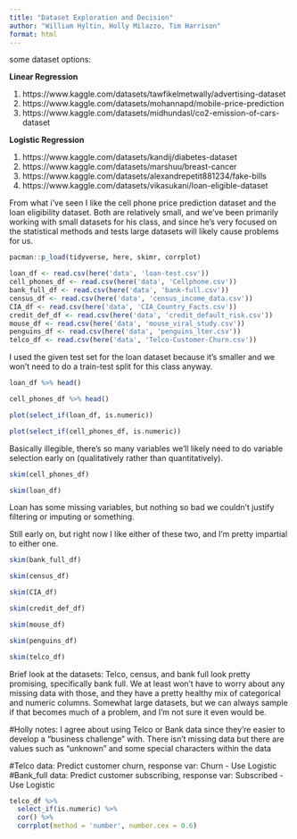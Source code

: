 ```yaml
---
title: "Dataset Exploration and Decision"
author: "William Hyltin, Holly Milazzo, Tim Harrison"
format: html
---
```


some dataset options:  

**Linear Regression**  

1. https://www.kaggle.com/datasets/tawfikelmetwally/advertising-dataset  
2. https://www.kaggle.com/datasets/mohannapd/mobile-price-prediction  
3. https://www.kaggle.com/datasets/midhundasl/co2-emission-of-cars-dataset  

**Logistic Regression**  
 
 1. https://www.kaggle.com/datasets/kandij/diabetes-dataset  
 2. https://www.kaggle.com/datasets/marshuu/breast-cancer  
 3. https://www.kaggle.com/datasets/alexandrepetit881234/fake-bills  
 4. https://www.kaggle.com/datasets/vikasukani/loan-eligible-dataset  
 

From what i've seen I like the cell phone price prediction dataset and the loan eligibility dataset. Both are relatively small, and we've been primarily working with small datasets for his class, and since he's very focused on the statistical methods and tests large datasets will likely cause problems for us.
 
```r
pacman::p_load(tidyverse, here, skimr, corrplot)
```
 
```r
loan_df <- read.csv(here('data', 'loan-test.csv'))
cell_phones_df <- read.csv(here('data', 'Cellphone.csv'))
bank_full_df <- read.csv(here('data', 'bank-full.csv'))
census_df <- read.csv(here('data', 'census_income_data.csv'))
CIA_df <- read.csv(here('data', 'CIA_Country_Facts.csv'))
credit_def_df <- read.csv(here('data', 'credit_default_risk.csv'))
mouse_df <- read.csv(here('data', 'mouse_viral_study.csv'))
penguins_df <- read.csv(here('data', 'penguins_lter.csv'))
telco_df <- read.csv(here('data', 'Telco-Customer-Churn.csv'))
```

I used the given test set for the loan dataset because it's smaller and we won't need to do a train-test split for this class anyway.

```r
loan_df %>% head()
```

```r
cell_phones_df %>% head()
```

```r
plot(select_if(loan_df, is.numeric))
```

```r
plot(select_if(cell_phones_df, is.numeric))
```

Basically illegible, there's so many variables we'll likely need to do variable selection early on (qualitatively rather than quantitatively).

```r
skim(cell_phones_df)
```

```r
skim(loan_df)
```

Loan has some missing variables, but nothing so bad we couldn't justify filtering or imputing or something.


Still early on, but right now I like either of these two, and I'm pretty impartial to either one.

```r
skim(bank_full_df)
```

```r
skim(census_df)
```

```r
skim(CIA_df)
```

```r
skim(credit_def_df)
```

```r
skim(mouse_df)
```

```r
skim(penguins_df)
```

```r
skim(telco_df)
```

Brief look at the datasets: Telco, census, and bank full look pretty promising, specifically bank full. We at least won't have to worry about any missing data with those, and they have a pretty healthy mix of categorical and numeric columns. Somewhat large datasets, but we can always sample if that becomes much of a problem, and I'm not sure it even would be. 

#Holly notes: I agree about using Telco or Bank data since they're easier to develop a "business challenge" with. There isn't missing data but there are values such as "unknown" and some special characters within the data

#Telco data: Predict customer churn, response var: Churn - Use Logistic
#Bank_full data: Predict customer subscribing, response var: Subscribed - Use Logistic


```r
telco_df %>% 
  select_if(is.numeric) %>% 
  cor() %>% 
  corrplot(method = 'number', number.cex = 0.6)
```


